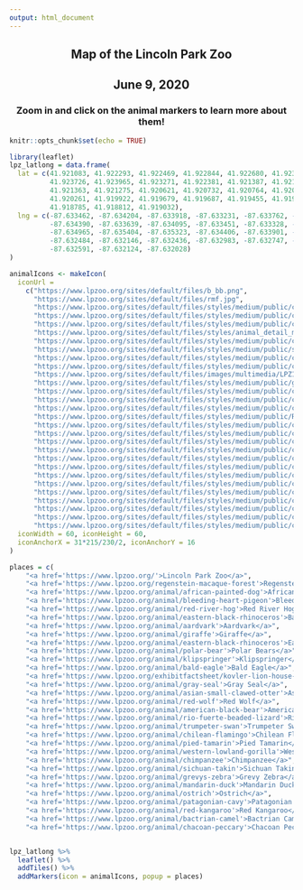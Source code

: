 ```yaml
---
output: html_document
---
```




<center> 
## Map of the Lincoln Park Zoo
## June 9, 2020
### Zoom in and click on the animal markers to learn more about them!
</center>

```r
knitr::opts_chunk$set(echo = TRUE)
```

```r
library(leaflet)
lpz_latlong = data.frame(
  lat = c(41.921083, 41.922293, 41.922469, 41.922844, 41.922680, 41.923008, 41.923399, 41.923423,  
          41.923726, 41.923965, 41.923271, 41.922381, 41.921387, 41.921511, 
          41.921363, 41.921275, 41.920621, 41.920732, 41.920764, 41.920182, 41.920832, 
          41.920261, 41.919922, 41.919679, 41.919687, 41.919455, 41.919156, 41.919052, 
          41.918785, 41.918812, 41.919032),
  lng = c(-87.633462, -87.634204, -87.633918, -87.633231, -87.633762, -87.634272, -87.634213, -87.633757,
          -87.634390, -87.633639, -87.634095, -87.633451, -87.633328, -87.634364, 
          -87.634965, -87.635404, -87.635323, -87.634406, -87.633901, -87.633735,  
          -87.632484, -87.632146, -87.632436, -87.632983, -87.632747, -87.632806, -87.632500, -87.632591,
          -87.632591, -87.632124, -87.632028)
)

animalIcons <- makeIcon(
  iconUrl = 
    c("https://www.lpzoo.org/sites/default/files/b_bb.png",
      "https://www.lpzoo.org/sites/default/files/rmf.jpg",
      "https://www.lpzoo.org/sites/default/files/styles/medium/public/circle_africanwilddog.jpg?itok=kPwQXJRX",       "https://www.lpzoo.org/sites/default/files/styles/medium/public/bhp_sq.jpg?itok=_rReIG_I",
      "https://www.lpzoo.org/sites/default/files/styles/medium/public/circle_redriverhog.jpg?itok=d8OfRSQb",          "https://bloximages.chicago2.vip.townnews.com/morningjournal.com/content/tncms/assets/v3/editorial/1/c7/1c7177bf-27b1-5b1f-9f4e-4e972328cc55/5ba19db13d0a7.image.jpg?resize=750%2C649",
      "https://www.lpzoo.org/sites/default/files/styles/medium/public/circle_aardvark.jpg?itok=FuX7njJn",
      "https://www.lpzoo.org/sites/default/files/styles/animal_detail_main_image/public/feature_baringogiraffe.jpg?itok=Fpa5D0er",
      "https://www.lpzoo.org/sites/default/files/styles/medium/public/circle_easternblackrhinoceros.jpg?itok=LgNI1W6I",
      "https://www.lpzoo.org/sites/default/files/styles/medium/public/sikuthumbfactsheet.jpg?itok=FlkI-rRm",
      "https://www.lpzoo.org/sites/default/files/styles/medium/public/circle_klipspringer.jpg?itok=PQOjc24q",
      "https://www.lpzoo.org/sites/default/files/styles/medium/public/circle_baldeagle.jpg?itok=-njxxFlX",
      "https://www.lpzoo.org/sites/default/files/images/multimedia/LPZ160502_263Touched662x993.jpg",
      "https://www.lpzoo.org/sites/default/files/styles/medium/public/grayseal_afs_square.jpg?itok=0-4KV7zY",
      "https://www.lpzoo.org/sites/default/files/styles/medium/public/circle_asiansmallclawedotter.jpg?itok=9Swy3J7W",
      "https://www.lpzoo.org/sites/default/files/styles/medium/public/circle_redwolf.jpg?itok=CrIzbOZP",
      "https://www.lpzoo.org/sites/default/files/styles/medium/public/circle_blackbear.jpg?itok=ZvBWpDwe",
      "https://www.lpzoo.org/sites/default/files/styles/medium/public/RioFuerteBeadedLizard_FactSheet_square.jpg?itok=qBHOeV72",
      "https://www.lpzoo.org/sites/default/files/styles/medium/public/circle_trumpeterswan.jpg?itok=TlRTNIoe",
      "https://www.lpzoo.org/sites/default/files/styles/medium/public/circle_chileanflamingo_0.jpg?itok=mKChpVSp",
      "https://www.lpzoo.org/sites/default/files/styles/medium/public/circle_piedtamarin.jpg?itok=840VOV-g",
      "https://www.lpzoo.org/sites/default/files/styles/medium/public/circle_gorilla.jpg?itok=dZTiXqMm",
      "https://www.lpzoo.org/sites/default/files/styles/medium/public/circle_chimpanzee_0.jpg?itok=lmFapm_X",
      "https://www.lpzoo.org/sites/default/files/styles/medium/public/circle_sichuantakin.jpg?itok=KALy9qmV",
      "https://www.lpzoo.org/sites/default/files/styles/medium/public/circle_grevyszebra.jpg?itok=0hOSPZQx",
      "https://www.lpzoo.org/sites/default/files/styles/medium/public/circle_mandarinduck.jpg?itok=OKnIYUd_",
      "https://www.lpzoo.org/sites/default/files/styles/medium/public/circle_ostrich.jpg?itok=OA5-dduD",
      "https://www.lpzoo.org/sites/default/files/styles/medium/public/circle_patagoniancavy.jpg?itok=19Ij4pj0",
      "https://www.lpzoo.org/sites/default/files/styles/medium/public/circle_redkangaroo.jpg?itok=9x9feG0u",
      "https://www.lpzoo.org/sites/default/files/styles/medium/public/circle_bactriancamel.jpg?itok=pR20n2yw",
      "https://www.lpzoo.org/sites/default/files/styles/medium/public/cp_sq.jpg?itok=BXCPiJdY"),
  iconWidth = 60, iconHeight = 60,
  iconAnchorX = 31*215/230/2, iconAnchorY = 16
)

places = c(
    "<a href='https://www.lpzoo.org/'>Lincoln Park Zoo</a>",
    "<a href='https://www.lpzoo.org/regenstein-macaque-forest'>Regenstein Macaque Forest</a>",
    "<a href='https://www.lpzoo.org/animal/african-painted-dog'>African Painted Dog</a>",
    "<a href='https://www.lpzoo.org/animal/bleeding-heart-pigeon'>Bleeding-Heart Pigeon</a>",
    "<a href='https://www.lpzoo.org/animal/red-river-hog'>Red River Hog</a>",
    "<a href='https://www.lpzoo.org/animal/eastern-black-rhinoceros'>Baby Eastern Black Rhino</a>",
    "<a href='https://www.lpzoo.org/animal/aardvark'>Aardvark</a>",
    "<a href='https://www.lpzoo.org/animal/giraffe'>Giraffe</a>",
    "<a href='https://www.lpzoo.org/animal/eastern-black-rhinoceros'>Eastern Black Rhinoceros</a>",
    "<a href='https://www.lpzoo.org/animal/polar-bear'>Polar Bears</a>",
    "<a href='https://www.lpzoo.org/animal/klipspringer'>Klipspringer</a>",
    "<a href='https://www.lpzoo.org/animal/bald-eagle'>Bald Eagle</a>",
    "<a href='https://www.lpzoo.org/exhibitfactsheet/kovler-lion-house-0'>Kovler Lion House</a>",
    "<a href='https://www.lpzoo.org/animal/gray-seal'>Gray Seal</a>",
    "<a href='https://www.lpzoo.org/animal/asian-small-clawed-otter'>Asian Small-Clawed Otter</a>",
    "<a href='https://www.lpzoo.org/animal/red-wolf'>Red Wolf</a>",
    "<a href='https://www.lpzoo.org/animal/american-black-bear'>American Black Bear</a>",
    "<a href='https://www.lpzoo.org/animal/rio-fuerte-beaded-lizard'>Rio Fuerte Beaded Lizard</a>",
    "<a href='https://www.lpzoo.org/animal/trumpeter-swan'>Trumpeter Swan</a>",
    "<a href='https://www.lpzoo.org/animal/chilean-flamingo'>Chilean Flamingo</a>",
    "<a href='https://www.lpzoo.org/animal/pied-tamarin'>Pied Tamarin</a>",
    "<a href='https://www.lpzoo.org/animal/western-lowland-gorilla'>Western Lowland Gorilla</a>",
    "<a href='https://www.lpzoo.org/animal/chimpanzee'>Chimpanzee</a>",
    "<a href='https://www.lpzoo.org/animal/sichuan-takin'>Sichuan Takin</a>",
    "<a href='https://www.lpzoo.org/animal/grevys-zebra'>Grevy Zebra</a>",
    "<a href='https://www.lpzoo.org/animal/mandarin-duck'>Mandarin Duck</a>",
    "<a href='https://www.lpzoo.org/animal/ostrich'>Ostrich</a>",
    "<a href='https://www.lpzoo.org/animal/patagonian-cavy'>Patagonian Cavy</a>",
    "<a href='https://www.lpzoo.org/animal/red-kangaroo'>Red Kangaroo</a>",
    "<a href='https://www.lpzoo.org/animal/bactrian-camel'>Bactrian Camel</a>",
    "<a href='https://www.lpzoo.org/animal/chacoan-peccary'>Chacoan Peccary</a>")


lpz_latlong %>%
  leaflet() %>%
  addTiles() %>%
  addMarkers(icon = animalIcons, popup = places)


```
